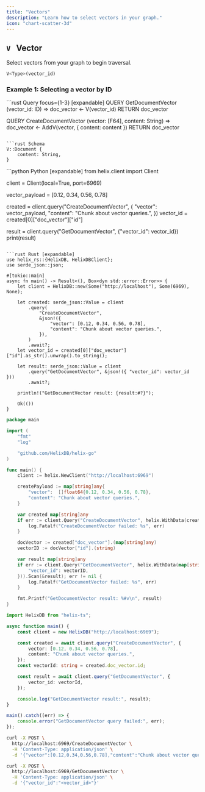 ```yaml
---
title: "Vectors"
description: "Learn how to select vectors in your graph."
icon: "chart-scatter-3d"
---
```


## `V` &nbsp; Vector

Select vectors from your graph to begin traversal.

```rust
V<Type>(vector_id)
```

### Example 1: Selecting a vector by ID

<CodeGroup>
```rust Query focus={1-3} [expandable]
QUERY GetDocumentVector (vector_id: ID) =>
    doc_vector <- V<Document>(vector_id)
    RETURN doc_vector

QUERY CreateDocumentVector (vector: [F64], content: String) =>
    doc_vector <- AddV<Document>(vector, {
        content: content
    })
    RETURN doc_vector
```

```rust Schema
V::Document {
    content: String,
}
```

</CodeGroup>

<CodeGroup>
```python Python [expandable]
from helix.client import Client

client = Client(local=True, port=6969)

vector_payload = [0.12, 0.34, 0.56, 0.78]

created = client.query("CreateDocumentVector", {
    "vector": vector_payload,
    "content": "Chunk about vector queries.",
})
vector_id = created[0]["doc_vector"]["id"]

result = client.query("GetDocumentVector", {"vector_id": vector_id})
print(result)
```

```rust Rust [expandable]
use helix_rs::{HelixDB, HelixDBClient};
use serde_json::json;

#[tokio::main]
async fn main() -> Result<(), Box<dyn std::error::Error>> {
    let client = HelixDB::new(Some("http://localhost"), Some(6969), None);

    let created: serde_json::Value = client
        .query(
            "CreateDocumentVector",
            &json!({
                "vector": [0.12, 0.34, 0.56, 0.78],
                "content": "Chunk about vector queries.",
            }),
        )
        .await?;
    let vector_id = created[0]["doc_vector"]["id"].as_str().unwrap().to_string();

    let result: serde_json::Value = client
        .query("GetDocumentVector", &json!({ "vector_id": vector_id }))
        .await?;

    println!("GetDocumentVector result: {result:#?}");

    Ok(())
}
```

```go Go [expandable]
package main

import (
    "fmt"
    "log"

    "github.com/HelixDB/helix-go"
)

func main() {
    client := helix.NewClient("http://localhost:6969")

    createPayload := map[string]any{
        "vector":  []float64{0.12, 0.34, 0.56, 0.78},
        "content": "Chunk about vector queries.",
    }

    var created map[string]any
    if err := client.Query("CreateDocumentVector", helix.WithData(createPayload)).Scan(&created); err != nil {
        log.Fatalf("CreateDocumentVector failed: %s", err)
    }

    docVector := created["doc_vector"].(map[string]any)
    vectorID := docVector["id"].(string)

    var result map[string]any
    if err := client.Query("GetDocumentVector", helix.WithData(map[string]any{
        "vector_id": vectorID,
    })).Scan(&result); err != nil {
        log.Fatalf("GetDocumentVector failed: %s", err)
    }

    fmt.Printf("GetDocumentVector result: %#v\n", result)
}
```

```typescript TypeScript [expandable]
import HelixDB from "helix-ts";

async function main() {
    const client = new HelixDB("http://localhost:6969");

    const created = await client.query("CreateDocumentVector", {
        vector: [0.12, 0.34, 0.56, 0.78],
        content: "Chunk about vector queries.",
    });
    const vectorId: string = created.doc_vector.id;

    const result = await client.query("GetDocumentVector", {
        vector_id: vectorId,
    });

    console.log("GetDocumentVector result:", result);
}

main().catch((err) => {
    console.error("GetDocumentVector query failed:", err);
});
```

```bash Curl [expandable]
curl -X POST \
  http://localhost:6969/CreateDocumentVector \
  -H 'Content-Type: application/json' \
  -d '{"vector":[0.12,0.34,0.56,0.78],"content":"Chunk about vector queries."}'

curl -X POST \
  http://localhost:6969/GetDocumentVector \
  -H 'Content-Type: application/json' \
  -d '{"vector_id":"<vector_id>"}'
```

</CodeGroup>